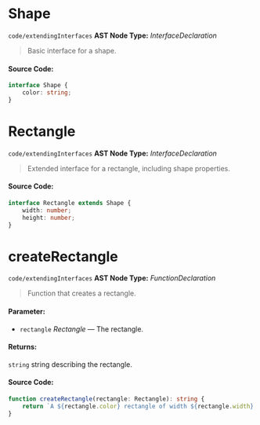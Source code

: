 
<Meta title="code/extendingInterfaces" />

# Shape

`code/extendingInterfaces`
**AST Node Type:** *InterfaceDeclaration*

> Basic interface for a shape.

#### Source Code:

```ts
interface Shape {
    color: string;
}

```

# Rectangle

`code/extendingInterfaces`
**AST Node Type:** *InterfaceDeclaration*

> Extended interface for a rectangle, including shape properties.

#### Source Code:

```ts
interface Rectangle extends Shape {
    width: number;
    height: number;
}

```

# createRectangle

`code/extendingInterfaces`
**AST Node Type:** *FunctionDeclaration*

> Function that creates a rectangle.

#### Parameter:

- `rectangle` *Rectangle* — The rectangle.
#### Returns:
`string`  string describing the rectangle.

#### Source Code:

```ts
function createRectangle(rectangle: Rectangle): string {
    return `A ${rectangle.color} rectangle of width ${rectangle.width} and height ${rectangle.height}.`;
}

```

